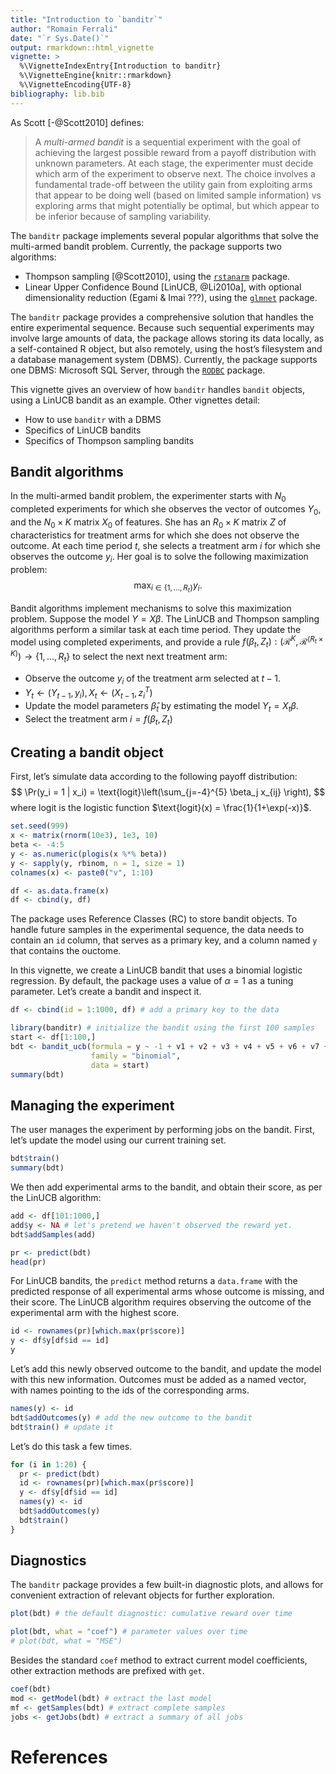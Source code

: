 ```yaml
---
title: "Introduction to `banditr`"
author: "Romain Ferrali"
date: "`r Sys.Date()`"
output: rmarkdown::html_vignette
vignette: >
  %\VignetteIndexEntry{Introduction to banditr}
  %\VignetteEngine{knitr::rmarkdown}
  %\VignetteEncoding{UTF-8}
bibliography: lib.bib
---
```


As Scott [-@Scott2010] defines: 

> A _multi-armed bandit_ is a sequential experiment with the goal of achieving the largest possible reward from a payoff distribution with unknown parameters. At each stage, the experimenter must decide which arm of the experiment to observe next. The choice involves a fundamental trade-off between the utility gain from exploiting arms that appear to be doing well (based on limited sample information) vs exploring arms that might potentially be optimal, but which appear to be inferior because of sampling variability.

The `banditr` package implements several popular algorithms that solve the multi-armed bandit problem. Currently, the package supports two algorithms: 

* Thompson sampling [@Scott2010], using the [`rstanarm`](https://cran.r-project.org/web/packages/rstanarm/index.html) package. 
* Linear Upper Confidence Bound [LinUCB, @Li2010a], with optional dimensionality reduction (Egami & Imai ???), using the [`glmnet`](https://cran.r-project.org/web/packages/glmnet/index.html) package. 

The `banditr` package provides a comprehensive solution that handles the entire experimental sequence. Because such sequential experiments may involve large amounts of data, the package allows storing its data locally, as a self-contained R object, but also remotely, using the host's filesystem and a database management system (DBMS). Currently, the package supports one DBMS: Microsoft SQL Server, through the [`RODBC`](https://cran.r-project.org/web/packages/RODBC/index.html) package. 

This vignette gives an overview of how `banditr` handles `bandit` objects, using a LinUCB bandit as an example. Other vignettes detail: 

* How to use `banditr` with a DBMS
* Specifics of LinUCB bandits
* Specifics of Thompson sampling bandits

## Bandit algorithms

In the multi-armed bandit problem, the experimenter starts with $N_0$  completed experiments for which she observes the vector of outcomes $Y_0$, and the $N_0 \times K$ matrix $X_0$ of features. She has an $R_0 \times K$ matrix $Z$ of characteristics for treatment arms for which she does not observe the outcome. At each time period $t$, she selects a treatment arm $i$ for which she observes the outcome $y_i$. Her goal is to solve the following maximization problem: 
$$
\max_{i \in \{1,...,R_t\}} y_i. 
$$

Bandit algorithms implement mechanisms to solve this maximization problem. Suppose the model $Y = X \beta$. The LinUCB and Thompson sampling algorithms perform a similar task at each time period. They update the model using completed experiments, and provide a rule $f(\beta_t, Z_t): (\mathcal{R}^{K}, \mathcal{R}^{(R_t \times K)}) \rightarrow \{1,...,R_t\}$ to select the next next treatment arm: 

* Observe the outcome $y_i$ of the treatment arm selected at $t-1$. 
* $Y_t \leftarrow (Y_{t-1}, y_i), X_t \leftarrow (X_{t-1}, z_i^T)$
* Update the model parameters $\hat{\beta}_t$ by estimating the model $Y_t = X_t \beta$. 
* Select the treatment arm $i = f(\beta_t, Z_t)$

## Creating a bandit object

First, let's simulate data according to the following payoff distribution: 
$$
\Pr(y_i = 1 | x_i) = \text{logit}\left(\sum_{j=-4}^{5} \beta_j x_{ij}  \right), 
$$
where $\text{logit}$ is the logistic function $\text{logit}(x) = \frac{1}{1+\exp(-x)}$. 

```r
set.seed(999)
x <- matrix(rnorm(10e3), 1e3, 10)
beta <- -4:5
y <- as.numeric(plogis(x %*% beta))
y <- sapply(y, rbinom, n = 1, size = 1)
colnames(x) <- paste0("v", 1:10)

df <- as.data.frame(x)
df <- cbind(y, df)
```

The package uses Reference Classes (RC) to store bandit objects. To handle future samples in the experimental sequence, the data needs to contain an `id` column, that serves as a primary key, and a column named `y` that contains the ouctome. 

In this vignette, we create a LinUCB bandit that uses a binomial logistic regression. By default, the package uses a value of $\alpha = 1$ as a tuning parameter. Let's create a bandit and inspect it. 

```r
df <- cbind(id = 1:1000, df) # add a primary key to the data

library(banditr) # initialize the bandit using the first 100 samples
start <- df[1:100,]
bdt <- bandit_ucb(formula = y ~ -1 + v1 + v2 + v3 + v4 + v5 + v6 + v7 + v8 + v9 + v10, 
                  family = "binomial", 
                  data = start)
summary(bdt)
```

## Managing the experiment

The user manages the experiment by performing jobs on the bandit. First, let's update the model using our current training set. 

```r
bdt$train()
summary(bdt)
```

We then add experimental arms to the bandit, and obtain their score, as per the LinUCB algorithm: 

```r
add <- df[101:1000,]
add$y <- NA # let's pretend we haven't observed the reward yet. 
bdt$addSamples(add)

pr <- predict(bdt)
head(pr)
```

For LinUCB bandits, the `predict` method returns a `data.frame` with the predicted response of all experimental arms whose outcome is missing, and their score. The LinUCB algorithm requires observing the outcome of the experimental arm with the highest score. 

```r
id <- rownames(pr)[which.max(pr$score)]
y <- df$y[df$id == id]
y
```

Let's add this newly observed outcome to the bandit, and update the model with this new information. Outcomes must be added as a named vector, with names pointing to the ids of the corresponding arms. 

```r
names(y) <- id
bdt$addOutcomes(y) # add the new outcome to the bandit
bdt$train() # update it
```

Let's do this task a few times. 
```r
for (i in 1:20) {
  pr <- predict(bdt)
  id <- rownames(pr)[which.max(pr$score)]
  y <- df$y[df$id == id]
  names(y) <- id
  bdt$addOutcomes(y)
  bdt$train()
}
```


## Diagnostics

The `banditr` package provides a few built-in diagnostic plots, and allows for convenient extraction of relevant objects for further exploration.

```r
plot(bdt) # the default diagnostic: cumulative reward over time
```


```r
plot(bdt, what = "coef") # parameter values over time
# plot(bdt, what = "MSE")
```

Besides the standard `coef` method to extract current model coefficients, other extraction methods are prefixed with `get`. 

```r
coef(bdt)
mod <- getModel(bdt) # extract the last model
mf <- getSamples(bdt) # extract complete samples
jobs <- getJobs(bdt) # extract a summary of all jobs
```


# References 
